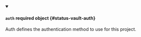 


<details className="config-field" data-expandable="true" open>
<summary>

#### `auth` <span className="config-field-required" data-required="false">required</span> <span className="config-field-type">object</span> <span className="config-field-default"></span> <span className="config-field-enum"></span> {#status-vault-auth}

Auth defines the authentication method to use for this project.

</summary>

<PartialAuthreference />


</details>
